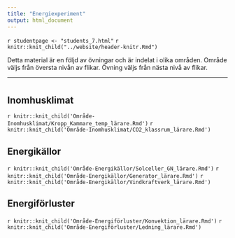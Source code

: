 ```yaml
---
title: "Energiexperiment"
output: html_document
---
```


`r studentpage <- "students_7.html"`
`r knitr::knit_child("../website/header-knitr.Rmd")`

Detta material är en följd av övningar och är indelat i olika områden. Område väljs från översta nivån av flikar. Övning väljs från nästa nivå av flikar. 

***

# {.tabset .tabset-fade}


## Inomhusklimat {.tabset .tabset-fade}

`r knitr::knit_child('Område-Inomhusklimat/Kropp_Kammare_temp_lärare.Rmd')`
`r knitr::knit_child('Område-Inomhusklimat/CO2_klassrum_lärare.Rmd')`



## Energikällor {.tabset .tabset-fade}

`r knitr::knit_child('Område-Energikällor/Solceller_GN_lärare.Rmd')`
`r knitr::knit_child('Område-Energikällor/Generator_lärare.Rmd')`
`r knitr::knit_child('Område-Energikällor/Vindkraftverk_lärare.Rmd')`



## Energiförluster {.tabset .tabset-fade}


`r knitr::knit_child('Område-Energiförluster/Konvektion_lärare.Rmd')`
`r knitr::knit_child('Område-Energiförluster/Ledning_lärare.Rmd')`

